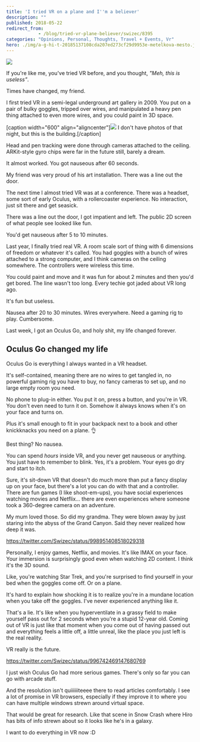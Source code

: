```yaml
---
title: 'I tried VR on a plane and I''m a believer'
description: ""
published: 2018-05-22
redirect_from: 
            - /blog/tried-vr-plane-believer/swizec/8395
categories: "Opinions, Personal, Thoughts, Travel + Events, Vr"
hero: ./img/a-g-hi-t-20185137108cda207ed273cf29d9953e-metelkova-mesto.jpg
---
```


![](./img/blog-wp-content-uploads-2018-05-gif-of-VR-on-a-plane.gif)

If you're like me, you've tried VR before, and you thought, _"Meh, this is useless"_.

Times have changed, my friend.

I first tried VR in a semi-legal underground art gallery in 2009. You put on a pair of bulky goggles, tripped over wires, and manipulated a heavy pen thing attached to even more wires, and you could paint in 3D space.

\[caption width="600" align="aligncenter"][![](./img/-mestojpgi5e3f5.jpeg)](./img/a-g-hi-t-20185137108cda207ed273cf29d9953e-metelkova-mesto.jpg) I don't have photos of that night, but this is the building.\[/caption]

Head and pen tracking were done through cameras attached to the ceiling. ARKit-style gyro chips were far in the future still, barely a dream.

It almost worked. You got nauseous after 60 seconds.

My friend was very proud of his art installation. There was a line out the door.

The next time I almost tried VR was at a conference. There was a headset, some sort of early Oculus, with a rollercoaster experience. No interaction, just sit there and get seasick.

There was a line out the door, I got impatient and left. The public 2D screen of what people see looked like fun.

You'd get nauseous after 5 to 10 minutes.

Last year, I finally tried real VR. A room scale sort of thing with 6 dimensions of freedom or whatever it's called. You had goggles with a bunch of wires attached to a strong computer, and I think cameras on the ceiling somewhere. The controllers were wireless this time.

You could paint and move and it was fun for about 2 minutes and then you'd get bored. The line wasn't too long. Every techie got jaded about VR long ago.

It's fun but useless.

Nausea after 20 to 30 minutes. Wires everywhere. Need a gaming rig to play. Cumbersome.

Last week, I got an Oculus Go, and holy shit, my life changed forever.

## Oculus Go changed my life

Oculus Go is everything I always wanted in a VR headset.

It's self-contained, meaning there are no wires to get tangled in, no powerful gaming rig you have to buy, no fancy cameras to set up, and no large empty room you need.

No phone to plug-in either. You put it on, press a button, and you're in VR. You don't even need to turn it on. Somehow it always knows when it's on your face and turns on.

Plus it's small enough to fit in your backpack next to a book and other knickknacks you need on a plane. 👌

Best thing? No nausea.

You can spend _hours_ inside VR, and you never get nauseous or anything. You just have to remember to blink. Yes, it's a problem. Your eyes go dry and start to itch.

Sure, it's sit-down VR that doesn't do much more than put a fancy display up on your face, but there's a lot you can do with that and a controller. There are fun games (I like shoot-em-ups), you have social experiences watching movies and Netflix… there are even experiences where someone took a 360-degree camera on an adventure.

My mum loved those. So did my grandma. They were blown away by just staring into the abyss of the Grand Canyon. Said they never realized how deep it was.

<https://twitter.com/Swizec/status/998951408518029318>

Personally, I enjoy games, Netflix, and movies. It's like IMAX on your face. Your immersion is surprisingly good even when watching 2D content. I think it's the 3D sound.

Like, you're watching Star Trek, and you're surprised to find yourself in your bed when the goggles come off. Or on a plane.

It's hard to explain how shocking it is to realize you're in a mundane location when you take off the goggles. I've never experienced anything like it.

That's a lie. It's like when you hyperventilate in a grassy field to make yourself pass out for 2 seconds when you're a stupid 12-year old. Coming out of VR is just like that moment when you come out of having passed out and everything feels a little off, a little unreal, like the place you just left is the real reality.

VR really is the future.

<https://twitter.com/Swizec/status/996742469147680769>

I just wish Oculus Go had more serious games. There's only so far you can go with arcade stuff.

And the resolution isn't quiiiiiiteeee there to read articles comfortably. I see a lot of promise in VR browsers, especially if they improve it to where you can have multiple windows strewn around virtual space.

That would be great for research. Like that scene in Snow Crash where Hiro has bits of info strewn about so it looks like he's in a galaxy.

I want to do everything in VR now :D
